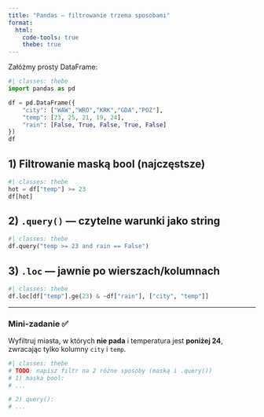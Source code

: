 ```yaml
---
title: "Pandas — filtrowanie trzema sposobami"
format:
  html:
    code-tools: true
    thebe: true
---
```


Załóżmy prosty DataFrame:

```python
#| classes: thebe
import pandas as pd

df = pd.DataFrame({
    "city": ["WAW","WRO","KRK","GDA","POZ"],
    "temp": [23, 25, 21, 19, 24],
    "rain": [False, True, False, True, False]
})
df
```

## 1) Filtrowanie maską bool (najczęstsze)
```python
#| classes: thebe
hot = df["temp"] >= 23
df[hot]
```

## 2) `.query()` — czytelne warunki jako string
```python
#| classes: thebe
df.query("temp >= 23 and rain == False")
```

## 3) `.loc` — jawnie po wierszach/kolumnach
```python
#| classes: thebe
df.loc[df["temp"].ge(23) & ~df["rain"], ["city", "temp"]]
```

---

### Mini-zadanie ✅
Wyfiltruj miasta, w których **nie pada** i temperatura jest **poniżej 24**, zwracając tylko kolumny `city` i `temp`.

```python
#| classes: thebe
# TODO: napisz filtr na 2 różne sposoby (maską i .query())
# 1) maska bool:
# ...

# 2) query():
# ...
```